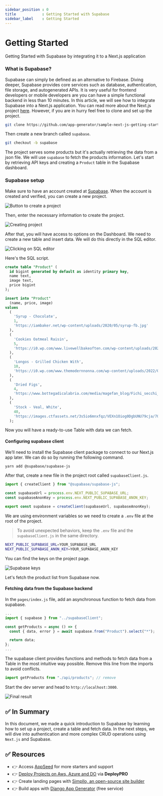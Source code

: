 ```yaml
---
sidebar_position : 0
title            : Getting Started with Supabase
sidebar_label    : Getting Started
---
```


# Getting Started

<SubHeading>Getting Started with Supabase by integrating it to a Next.js application</SubHeading>

### What is Supabase?

Supabase can simply be defined as an alternative to Firebase. Diving deeper, Supabase provides core services such as database, authentication, file storage, and autogenerated APIs. It is very useful for frontend developers or mobile developers are you can have a simple functional backend in less than 10 minutes. In this article, we will see how to integrate Supabase into a Next.js application. You can read more about the Next.js project [here](https://docs.appseed.us/technologies/next-js). However, if you are in hurry feel free to clone and set up the project.

```bash
git clone https://github.com/app-generator/sample-next-js-getting-started.git
```

Then create a new branch called `supabase`.

```bash
git checkout -b supabase
```

The project serves some products but it's actually retrieving the data from a json file. We will use `supabase` to fetch the products information. Let's start by retrieving API keys and creating a `Product` table in the Supabase dashboard.

### Supabase setup

Make sure to have an account created at [Supabase](https://supabase.com/). When the account is created and verified, you can create a new project.

![Button to create a project](https://cdn.hashnode.com/res/hashnode/image/upload/v1661551263108/iHHh-62NO.png)

Then, enter the necessary information to create the project.

![Creating project](https://cdn.hashnode.com/res/hashnode/image/upload/v1661551086043/5-hZbp_iv.png)

After that, you will have access to options on the Dashboard. We need to create a new table and insert data. We will do this directly in the SQL editor.

![Clicking on SQL editor](https://cdn.hashnode.com/res/hashnode/image/upload/v1661551294621/wmRIa48v9.png)

Here's the SQL script.

```sql
create table "Product" (
  id bigint generated by default as identity primary key,
  name text,
  image text,
  price bigint
);

insert into "Product"
  (name, price, image)
values
  (
    'Syrup - Chocolate',
    1,
    'https://iambaker.net/wp-content/uploads/2020/05/syrup-fb.jpg'
  ),
  (
    'Cookies Oatmeal Raisin',
    5,
    'https://i0.wp.com/www.livewellbakeoften.com/wp-content/uploads/2020/08/Oatmeal-Raisin-Cookies-9.jpg'
  ),
  (
    'Longos - Grilled Chicken With',
    10,
    'https://i0.wp.com/www.themodernnonna.com/wp-content/uploads/2022/04/Easiest-2-Ingredient-Baked-Chicken.jpeg'
  ),
  (
    'Dried Figs',
    4,
    'https://www.bottegadicalabria.com/media/magefan_blog/Fichi_secchi_1200X800.jpg'
  ),
  (
    'Stock - Veal, White',
    40,
    'https://images.ctfassets.net/3s5io6mnxfqz/VEXn1Oiog0DgbUNU79cja/7016c63c031ee03abfb57548c5c10af4/AdobeStock_214296869.jpeg'
  );
```

Now you will have a ready-to-use Table with data we can fetch.

#### Configuring supabase client

We’ll need to install the Supabase client package to connect to our Next.js app later. We can do so by running the following command.

```bash
yarn add @supabase/supabase-js
```

After that, create a new file in the project root called `supabaseClient.js`.

```js
import { createClient } from "@supabase/supabase-js";

const supabaseUrl = process.env.NEXT_PUBLIC_SUPABASE_URL;
const supabaseAnonKey = process.env.NEXT_PUBLIC_SUPABASE_ANON_KEY;

export const supabase = createClient(supabaseUrl, supabaseAnonKey);
```

We are using environment variables so we need to create a `.env` file at the root of the project.

> To avoid unexpected behaviors, keep the `.env` file and the `supabaseClient.js` in the same directory.

```bash
NEXT_PUBLIC_SUPABASE_URL=YOUR_SUPABASE_URL
NEXT_PUBLIC_SUPABASE_ANON_KEY=YOUR_SUPABASE_ANON_KEY
```

You can find the keys on the project page.

![Supabase keys](https://cdn.hashnode.com/res/hashnode/image/upload/v1661552218197/CNfdaHPA9.png)

Let's fetch the product list from Supabase now.

#### Fetching data from the Supabase backend

In the `pages/index.js` file, add an asynchronous function to fetch data from supabase.

```js
...
import { supabase } from "../supabaseClient";

const getProducts = async () => {
  const { data, error } = await supabase.from("Product").select("*");

  return data;
};
...
```

The supabase client provides functions and methods to fetch data from a Table in the most intuitive way possible. Remove this line from the imports to avoid conflicts.

```js
import getProducts from "./api/products"; // remove
```

Start the dev server and head to `http://localhost:3000`.

![Final result](https://cdn.hashnode.com/res/hashnode/image/upload/v1661552557611/MhwEDDe1M.png)

## ✅ In Summary

In this document, we made a quick introduction to Supabase by learning how to set up a project, create a table and fetch data. 
In the next steps, we will dive into authentication and more complex CRUD operations using `Next.js` and Supabase.

## ✅ Resources

- 👉 Access [AppSeed](https://appseed.us/) for more starters and support 
- 👉 [Deploy Projects on Aws, Azure and DO](https://www.docs.deploypro.dev/) via **DeployPRO**
- 👉 Create landing pages with [Simpllo, an open-source site builder](https://www.simpllo.com/)
- 👉 Build apps with [Django App Generator](https://app-generator.dev/django/) (free service)
